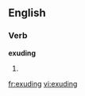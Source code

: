 
==English==

===Verb===
'''exuding'''

# {{present participle of|[[exude]]}}

[[fr:exuding]]
[[vi:exuding]]
